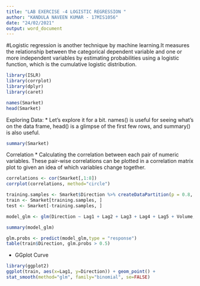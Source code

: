 ---
title: "LAB EXERCISE -4 LOGISTIC REGRESSION "
author: "KANDULA NAVEEN KUMAR - 17MIS1056"
date: "24/02/2021"
output: word_document
---
#Logistic regression is another technique by machine learning.It measures the relationship between the categorical dependent variable and one or more independent variables by estimating probabilities using a logistic function, which is the cumulative logistic distribution.

```{r}

library(ISLR)
library(corrplot)
library(dplyr)
library(caret)

```


```{r}
names(Smarket)
head(Smarket)
```

Exploring Data:
* Let's explore it for a bit. names() is useful for seeing what's on the data frame, head() is a glimpse of the first few rows, and summary() is also useful.

```{r}
summary(Smarket)

```

Correlation
* Calculating the correlation between each pair of numeric variables. These pair-wise correlations can be plotted in a correlation matrix plot to given an idea of which variables change together.


```{r}
correlations <- cor(Smarket[,1:8])
corrplot(correlations, method="circle")
```

```{r}
training.samples <- Smarket$Direction %>% createDataPartition(p = 0.8, list = FALSE)
train <- Smarket[training.samples, ]
test <- Smarket[-training.samples, ]

```

```{r}
model_glm <- glm(Direction ~ Lag1 + Lag2 + Lag3 + Lag4 + Lag5 + Volume, data = train, family = binomial)

```

```{r}
summary(model_glm)
```

```{r}
glm.probs <- predict(model_glm,type = "response")
table(train$Direction, glm.probs > 0.5)
```

* GGplot Curve


```{r}
library(ggplot2)
ggplot(train, aes(x=Lag1, y=Direction)) + geom_point() + 
stat_smooth(method="glm", family="binomial", se=FALSE)

```


